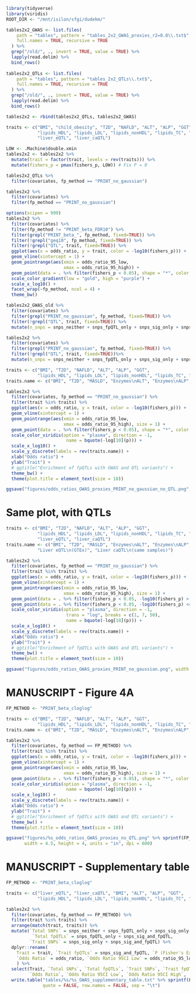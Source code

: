 ```r
library(tidyverse)
library(viridis)
ROOT_DIR <- "/mnt/isilon/sfgi/dudekm/"
```

```r
tables2x2_GWAS <- list.files(
    path = "tables", pattern = "tables_2x2_GWAS_proxies_r2=0.8\\.txt$", 
    full.names = TRUE, recursive = TRUE
  ) %>%
  grep("/old/", ., invert = TRUE, value = TRUE) %>%
  lapply(read.delim) %>%
  bind_rows()
  
tables2x2_QTLs <- list.files(
    path = "tables", pattern = "tables_2x2_QTLs\\.txt$", 
    full.names = TRUE, recursive = TRUE
  ) %>%
  grep("/old/", ., invert = TRUE, value = TRUE) %>%
  lapply(read.delim) %>%
  bind_rows()

tables2x2 <- rbind(tables2x2_QTLs, tables2x2_GWAS)
```


```r
traits <- c("BMI", "child_obesity", "T2D", "NAFLD", "ALT", "ALP", "GGT",
            "lipids_HDL", "lipids_LDL", "lipids_nonHDL", "lipids_TC", "lipids_TG", "SCZ", "BIP",
            "liver_eQTL", "liver_caQTL")

LOW <- .Machine$double.xmin
tables2x2 <- tables2x2 %>%
  mutate(trait = factor(trait, levels = rev(traits))) %>%
  mutate(fishers_p = pmax(fishers_p, LOW)) # Fix P = 0

```

```r
tables2x2_QTLs %>%
  filter(covariates, fp_method == "PRINT_no_gaussian")
```


```r
tables2x2 %>%
  filter(covariates) %>%
  filter(fp_method == "PRINT_no_gaussian")
```



```r
options(scipen = 999)
tables2x2 %>%
  filter(covariates) %>%
  filter(fp_method != "PRINT_beta_FDR10") %>%
  filter(grepl("PRINT_beta_", fp_method, fixed=TRUE)) %>%
  filter(!grepl("geq10", fp_method, fixed=TRUE)) %>%
  filter(!grepl("QTL", trait, fixed=TRUE)) %>%
  ggplot(aes(x = odds_ratio, y = trait, color = -log10(fishers_p))) + 
  geom_vline(xintercept = 1) +
  geom_pointrange(aes(xmin = odds_ratio_95_low, 
                      xmax = odds_ratio_95_high)) +
  geom_point(data = . %>% filter(fishers_p < 0.05), shape = "*", color = "black") +
  scale_color_gradient(low = "gold", high = "purple") +
  scale_x_log10() +
  facet_wrap(~fp_method, ncol = 4) +
  theme_bw()
```

```r
tables2x2_GWAS_old %>%
  filter(covariates) %>%
  filter(grepl("PRINT_no_gaussian", fp_method, fixed=TRUE)) %>%
  filter(!grepl("QTL", trait, fixed=TRUE)) %>%
  mutate(n_snps = snps_neither + snps_fpQTL_only + snps_sig_only + snps_sig_and_fpQTL)

tables2x2 %>%
  filter(covariates) %>%
  filter(grepl("PRINT_no_gaussian", fp_method, fixed=TRUE)) %>%
  filter(!grepl("QTL", trait, fixed=TRUE))%>%
  mutate(n_snps = snps_neither + snps_fpQTL_only + snps_sig_only + snps_sig_and_fpQTL)


```






```r
traits <- c("BMI", "T2D", "NAFLD", "ALT", "ALP", "GGT",
            "lipids_HDL", "lipids_LDL", "lipids_nonHDL", "lipids_TC", "lipids_TG")
traits.name <- c("BMI", "T2D", "MASLD", "Enzymes\nALT", "Enzymes\nALP", "Enzymes\nGGT", "Lipids\nHDL", "Lipids\nLDL", "Lipids\nnonHDL", "Lipids\nTC", "Lipids\nTG")

tables2x2 %>%
  filter(covariates, fp_method == "PRINT_no_gaussian") %>%
  filter(trait %in% traits) %>%
  ggplot(aes(x = odds_ratio, y = trait, color = -log10(fishers_p))) + 
  geom_vline(xintercept = 1) +
  geom_pointrange(aes(xmin = odds_ratio_95_low, 
                      xmax = odds_ratio_95_high), size = 1) +
  geom_point(data = . %>% filter(fishers_p < 0.05), shape = "*", color = "white", size = 4) +
  scale_color_viridis(option = "plasma", direction = -1,
                       name = bquote(-log[10](p))) +
  scale_x_log10() +
  scale_y_discrete(labels = rev(traits.name)) +
  xlab("Odds ratio") +
  ylab("Trait") +
  # ggtitle("Enrichment of fpQTLs with GWAS and QTL variants") +
  theme_bw() +
  theme(plot.title = element_text(size = 10))

ggsave("figures/odds_ratios_GWAS_proxies_PRINT_no_gaussian_no_QTL.png", width = 5, height = 4.5, units = "in", dpi = 600)
```

# Same plot, with QTLs
```r
traits <- c("BMI", "T2D", "NAFLD", "ALT", "ALP", "GGT",
            "lipids_HDL", "lipids_LDL", "lipids_nonHDL", "lipids_TC", "lipids_TG",
            "liver_eQTL", "liver_caQTL")
traits.name <- c("BMI", "T2D", "MASLD", "Enzymes\nALT", "Enzymes\nALP", "Enzymes\nGGT", "Lipids\nHDL", "Lipids\nLDL", "Lipids\nnonHDL", "Lipids\nTC", "Lipids\nTG",
            "Liver eQTL\n(GTEx)", "Liver caQTL\n(same samples)")

tables2x2 %>%
  filter(covariates, fp_method == "PRINT_no_gaussian") %>%
  filter(trait %in% traits) %>%
  ggplot(aes(x = odds_ratio, y = trait, color = -log10(fishers_p))) + 
  geom_vline(xintercept = 1) +
  geom_pointrange(aes(xmin = odds_ratio_95_low, 
                      xmax = odds_ratio_95_high), size = 1) +
  geom_point(data = . %>% filter(fishers_p < 0.05, -log10(fishers_p) > 8), shape = "*", color = "white", size = 4) +
  geom_point(data = . %>% filter(fishers_p < 0.05, -log10(fishers_p) <= 8), shape = "*", color = "black", size = 4) +
  scale_color_viridis(option = "plasma", direction = -1, 
                       trans = "log", breaks = c(1, 7, 50),
                       name = bquote(-log[10](p))) +
  scale_x_log10() +
  scale_y_discrete(labels = rev(traits.name)) +
  xlab("Odds ratio") +
  ylab("Trait") +
  # ggtitle("Enrichment of fpQTLs with GWAS and QTL variants") +
  theme_bw() +
  theme(plot.title = element_text(size = 10))

ggsave("figures/odds_ratios_GWAS_proxies_PRINT_no_gaussian.png", width = 5, height = 4.5, units = "in", dpi = 600)
```

# MANUSCRIPT - Figure 4A
```r
FP_METHOD <- "PRINT_beta_cloglog"

traits <- c("BMI", "T2D", "NAFLD", "ALT", "ALP", "GGT",
            "lipids_HDL", "lipids_LDL", "lipids_nonHDL", "lipids_TC", "lipids_TG")
traits.name <- c("BMI", "T2D", "MASLD", "Enzymes\nALT", "Enzymes\nALP", "Enzymes\nGGT", "Lipids\nHDL", "Lipids\nLDL", "Lipids\nnonHDL", "Lipids\nTC", "Lipids\nTG")

tables2x2 %>%
  filter(covariates, fp_method == FP_METHOD) %>%
  filter(trait %in% traits) %>%
  ggplot(aes(x = odds_ratio, y = trait, color = -log10(fishers_p))) + 
  geom_vline(xintercept = 1) +
  geom_pointrange(aes(xmin = odds_ratio_95_low, 
                      xmax = odds_ratio_95_high), size = 1) +
  geom_point(data = . %>% filter(fishers_p < 0.05), shape = "*", color = "white", size = 4) +
  scale_color_viridis(option = "plasma", direction = -1,
                       name = bquote(-log[10](p))) +
  scale_x_log10() +
  scale_y_discrete(labels = rev(traits.name)) +
  xlab("Odds ratio") +
  ylab("Trait") +
  # ggtitle("Enrichment of fpQTLs with GWAS and QTL variants") +
  theme_bw() +
  theme(plot.title = element_text(size = 10))

ggsave("figures/%s_odds_ratios_GWAS_proxies_no_QTL.png" %>% sprintf(FP_METHOD), 
       width = 4.5, height = 4, units = "in", dpi = 600)
```


# MANUSCRIPT - Supplementary table
```r
FP_METHOD <- "PRINT_beta_cloglog"

traits <- c("liver_eQTL", "liver_caQTL", "BMI", "ALT", "ALP", "GGT",
            "lipids_HDL", "lipids_LDL", "lipids_nonHDL", "lipids_TC", "lipids_TG", "NAFLD", "T2D")

tables2x2 %>%
  filter(covariates, fp_method == FP_METHOD) %>%
  filter(trait %in% traits) %>%
  arrange(match(trait, traits)) %>%
  mutate(`Total SNPs` = snps_neither + snps_fpQTL_only + snps_sig_only + snps_sig_and_fpQTL,
          `Total fpQTLs` = snps_fpQTL_only + snps_sig_and_fpQTL,
         `Trait SNPs` = snps_sig_only + snps_sig_and_fpQTL) %>%
  dplyr::rename(
    Trait = trait, `Trait fpQTLs` = snps_sig_and_fpQTL, `P (Fisher's Exact Test)` = fishers_p,
    `Odds Ratio` = odds_ratio, `Odds Ratio 95CI Low` = odds_ratio_95_low, `Odds Ratio 95CI High` = odds_ratio_95_high
    ) %>%
  select(Trait, `Total SNPs`, `Total fpQTLs`, `Trait SNPs`, `Trait fpQTLs`, 
         `Odds Ratio`, `Odds Ratio 95CI Low`, `Odds Ratio 95CI High`,  `P (Fisher's Exact Test)`) %>%
  write.table("tables/%s/%s_GWAS_supplementary_table.txt" %>% sprintf(FP_METHOD, FP_METHOD),
              quote = FALSE, row.names = FALSE, sep = "\t")
  

```


